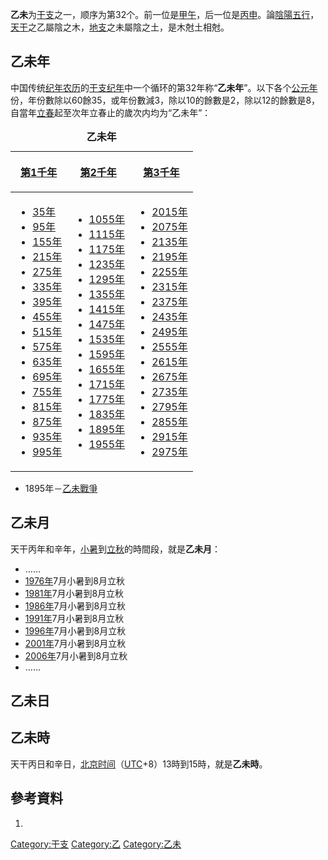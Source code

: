 {{Ganzhi-1}}

'''乙未'''为[[干支|干支]]之一，顺序为第32个。前一位是[[甲午|甲午]]，后一位是[[丙申|丙申]]。論[[陰陽|陰陽]][[五行|五行]]，[[天干|天干]]之乙屬陰之木，[[地支|地支]]之未屬陰之土，是木尅土相尅。

==乙未年==
中国传统[[纪年|纪年]][[农历|农历]]的[[干支纪年|干支纪年]]中一个循环的第32年称“'''乙未年'''”。以下各个[[公元|公元]][[年|年]]份，年份數除以60餘35，或年份數減3，除以10的餘數是2，除以12的餘數是8，自當年[[立春|立春]]起至次年立春止的歲次内均为“乙未年”：

{| class="wikitable"
|+'''乙未年'''
|-
![[第1千年|第1千年]]!![[第2千年|第2千年]]!![[第3千年|第3千年]]
|-
|
*[[35年|35年]]
*[[95年|95年]]
*[[155年|155年]]
*[[215年|215年]]
*[[275年|275年]]
*[[335年|335年]]
*[[395年|395年]]
*[[455年|455年]]
*[[515年|515年]]
*[[575年|575年]]
*[[635年|635年]]
*[[695年|695年]]
*[[755年|755年]]
*[[815年|815年]]
*[[875年|875年]]
*[[935年|935年]]
*[[995年|995年]]
|
*[[1055年|1055年]]
*[[1115年|1115年]]
*[[1175年|1175年]]
*[[1235年|1235年]]
*[[1295年|1295年]]
*[[1355年|1355年]]
*[[1415年|1415年]]
*[[1475年|1475年]]
*[[1535年|1535年]]
*[[1595年|1595年]]
*[[1655年|1655年]]
*[[1715年|1715年]]
*[[1775年|1775年]]
*[[1835年|1835年]]
*[[1895年|1895年]]
*[[1955年|1955年]]
|
*[[2015年|2015年]]
*[[2075年|2075年]]
*[[2135年|2135年]]
*[[2195年|2195年]]
*[[2255年|2255年]]
*[[2315年|2315年]]
*[[2375年|2375年]]
*[[2435年|2435年]]
*[[2495年|2495年]]
*[[2555年|2555年]]
*[[2615年|2615年]]
*[[2675年|2675年]]
*[[2735年|2735年]]
*[[2795年|2795年]]
*[[2855年|2855年]]
*[[2915年|2915年]]
*[[2975年|2975年]]
|}

*1895年－[[乙未戰爭|乙未戰爭]]

==乙未月==
天干丙年和辛年，[[小暑|小暑]]到[[立秋|立秋]]的時間段，就是'''乙未月'''：

*……
*[[1976年|1976年]]7月小暑到8月立秋
*[[1981年|1981年]]7月小暑到8月立秋
*[[1986年|1986年]]7月小暑到8月立秋
*[[1991年|1991年]]7月小暑到8月立秋
*[[1996年|1996年]]7月小暑到8月立秋
*[[2001年|2001年]]7月小暑到8月立秋
*[[2006年|2006年]]7月小暑到8月立秋
*……

==乙未日==
{{平年干支紀日	
|J101=	73年、153年、233年、313年、393年、473年、553年、633年、713年、793年、873年、953年、1033年、1113年、1193年、1273年、1353年、1433年、1513年、1593年、……
|J102=	50年、130年、210年、290年、370年、450年、530年、610年、690年、770年、850年、930年、1010年、1090年、1170年、1250年、1330年、1410年、1490年、1570年、……
|J103=	27年、107年、187年、267年、347年、427年、507年、587年、667年、747年、827年、907年、987年、1067年、1147年、1227年、1307年、1387年、1467年、1547年、……
|J104=	61年、141年、221年、301年、381年、461年、541年、621年、701年、781年、861年、941年、1021年、1101年、1181年、1261年、1341年、1421年、1501年、1581年、……
|J105=	38年、118年、198年、278年、358年、438年、518年、598年、678年、758年、838年、918年、998年、1078年、1158年、1238年、1318年、1398年、1478年、1558年、……
|J106=	15年、95年、175年、255年、335年、415年、495年、575年、655年、735年、815年、895年、975年、1055年、1135年、1215年、1295年、1375年、1455年、1535年、1615年、……
|J107=	49年、129年、209年、289年、369年、449年、529年、609年、689年、769年、849年、929年、1009年、1089年、1169年、1249年、1329年、1409年、1489年、1569年、……
|J108=	26年、106年、186年、266年、346年、426年、506年、586年、666年、746年、826年、906年、986年、1066年、1146年、1226年、1306年、1386年、1466年、1546年、……
|J109=	83年、163年、243年、323年、403年、483年、563年、643年、723年、803年、883年、963年、1043年、1123年、1203年、1283年、1363年、1443年、1523年、1603年、……
|J110=	37年、117年、197年、277年、357年、437年、517年、597年、677年、757年、837年、917年、997年、1077年、1157年、1237年、1317年、1397年、1477年、1557年、……
|J111=	14年、94年、174年、254年、334年、414年、494年、574年、654年、734年、814年、894年、974年、1054年、1134年、1214年、1294年、1374年、1454年、1534年、1614年、……
|J112=	71年、151年、231年、311年、391年、471年、551年、631年、711年、791年、871年、951年、1031年、1111年、1191年、1271年、1351年、1431年、1511年、1591年、……
|J113=	25年、105年、185年、265年、345年、425年、505年、585年、665年、745年、825年、905年、985年、1065年、1145年、1225年、1305年、1385年、1465年、1545年、……
|J114=	82年、162年、242年、322年、402年、482年、562年、642年、722年、802年、882年、962年、1042年、1122年、1202年、1282年、1362年、1442年、1522年、1602年、……
|J115=	59年、139年、219年、299年、379年、459年、539年、619年、699年、779年、859年、939年、1019年、1099年、1179年、1259年、1339年、1419年、1499年、1579年、……
|J116=	13年、93年、173年、253年、333年、413年、493年、573年、653年、733年、813年、893年、973年、1053年、1133年、1213年、1293年、1373年、1453年、1533年、1613年、……
|J117=	70年、150年、230年、310年、390年、470年、550年、630年、710年、790年、870年、950年、1030年、1110年、1190年、1270年、1350年、1430年、1510年、1590年、……
|J118=	47年、127年、207年、287年、367年、447年、527年、607年、687年、767年、847年、927年、1007年、1087年、1167年、1247年、1327年、1407年、1487年、1567年、……
|J119=	81年、161年、241年、321年、401年、481年、561年、641年、721年、801年、881年、961年、1041年、1121年、1201年、1281年、1361年、1441年、1521年、1601年、……
|J120=	58年、138年、218年、298年、378年、458年、538年、618年、698年、778年、858年、938年、1018年、1098年、1178年、1258年、1338年、1418年、1498年、1578年、……
|J121=	35年、115年、195年、275年、355年、435年、515年、595年、675年、755年、835年、915年、995年、1075年、1155年、1235年、1315年、1395年、1475年、1555年、……
|J122=	69年、149年、229年、309年、389年、469年、549年、629年、709年、789年、869年、949年、1029年、1109年、1189年、1269年、1349年、1429年、1509年、1589年、……
|J123=	46年、126年、206年、286年、366年、446年、526年、606年、686年、766年、846年、926年、1006年、1086年、1166年、1246年、1326年、1406年、1486年、1566年、……
|J124=	23年、103年、183年、263年、343年、423年、503年、583年、663年、743年、823年、903年、983年、1063年、1143年、1223年、1303年、1383年、1463年、1543年、1623年、……
|J125=	57年、137年、217年、297年、377年、457年、537年、617年、697年、777年、857年、937年、1017年、1097年、1177年、1257年、1337年、1417年、1497年、1577年、……
|J126=	34年、114年、194年、274年、354年、434年、514年、594年、674年、754年、834年、914年、994年、1074年、1154年、1234年、1314年、1394年、1474年、1554年、……
|J127=	11年、91年、171年、251年、331年、411年、491年、571年、651年、731年、811年、891年、971年、1051年、1131年、1211年、1291年、1371年、1451年、1531年、1611年、……
|J128=	45年、125年、205年、285年、365年、445年、525年、605年、685年、765年、845年、925年、1005年、1085年、1165年、1245年、1325年、1405年、1485年、1565年、……
|J129=	22年、102年、182年、262年、342年、422年、502年、582年、662年、742年、822年、902年、982年、1062年、1142年、1222年、1302年、1382年、1462年、1542年、1622年、……
|J130=	79年、159年、239年、319年、399年、479年、559年、639年、719年、799年、879年、959年、1039年、1119年、1199年、1279年、1359年、1439年、1519年、1599年、……
|J131=	33年、113年、193年、273年、353年、433年、513年、593年、673年、753年、833年、913年、993年、1073年、1153年、1233年、1313年、1393年、1473年、1553年、……
|J201=	10年、90年、170年、250年、330年、410年、490年、570年、650年、730年、810年、890年、970年、1050年、1130年、1210年、1290年、1370年、1450年、1530年、1610年、……
|J202=	67年、147年、227年、307年、387年、467年、547年、627年、707年、787年、867年、947年、1027年、1107年、1187年、1267年、1347年、1427年、1507年、1587年、……
|J203=	21年、101年、181年、261年、341年、421年、501年、581年、661年、741年、821年、901年、981年、1061年、1141年、1221年、1301年、1381年、1461年、1541年、1621年、……
|J204=	78年、158年、238年、318年、398年、478年、558年、638年、718年、798年、878年、958年、1038年、1118年、1198年、1278年、1358年、1438年、1518年、1598年、……
|J205=	55年、135年、215年、295年、375年、455年、535年、615年、695年、775年、855年、935年、1015年、1095年、1175年、1255年、1335年、1415年、1495年、1575年、……
|J206=	9年、89年、169年、249年、329年、409年、489年、569年、649年、729年、809年、889年、969年、1049年、1129年、1209年、1289年、1369年、1449年、1529年、1609年、……
|J207=	66年、146年、226年、306年、386年、466年、546年、626年、706年、786年、866年、946年、1026年、1106年、1186年、1266年、1346年、1426年、1506年、1586年、……
|J208=	43年、123年、203年、283年、363年、443年、523年、603年、683年、763年、843年、923年、1003年、1083年、1163年、1243年、1323年、1403年、1483年、1563年、……
|J209=	77年、157年、237年、317年、397年、477年、557年、637年、717年、797年、877年、957年、1037年、1117年、1197年、1277年、1357年、1437年、1517年、1597年、……
|J210=	54年、134年、214年、294年、374年、454年、534年、614年、694年、774年、854年、934年、1014年、1094年、1174年、1254年、1334年、1414年、1494年、1574年、……
|J211=	31年、111年、191年、271年、351年、431年、511年、591年、671年、751年、831年、911年、991年、1071年、1151年、1231年、1311年、1391年、1471年、1551年、……
|J212=	65年、145年、225年、305年、385年、465年、545年、625年、705年、785年、865年、945年、1025年、1105年、1185年、1265年、1345年、1425年、1505年、1585年、……
|J213=	42年、122年、202年、282年、362年、442年、522年、602年、682年、762年、842年、922年、1002年、1082年、1162年、1242年、1322年、1402年、1482年、1562年、……
|J214=	19年、99年、179年、259年、339年、419年、499年、579年、659年、739年、819年、899年、979年、1059年、1139年、1219年、1299年、1379年、1459年、1539年、1619年、……
|J215=	53年、133年、213年、293年、373年、453年、533年、613年、693年、773年、853年、933年、1013年、1093年、1173年、1253年、1333年、1413年、1493年、1573年、……
|J216=	30年、110年、190年、270年、350年、430年、510年、590年、670年、750年、830年、910年、990年、1070年、1150年、1230年、1310年、1390年、1470年、1550年、……
|J217=	7年、87年、167年、247年、327年、407年、487年、567年、647年、727年、807年、887年、967年、1047年、1127年、1207年、1287年、1367年、1447年、1527年、1607年、……
|J218=	41年、121年、201年、281年、361年、441年、521年、601年、681年、761年、841年、921年、1001年、1081年、1161年、1241年、1321年、1401年、1481年、1561年、……
|J219=	18年、98年、178年、258年、338年、418年、498年、578年、658年、738年、818年、898年、978年、1058年、1138年、1218年、1298年、1378年、1458年、1538年、1618年、……
|J220=	75年、155年、235年、315年、395年、475年、555年、635年、715年、795年、875年、955年、1035年、1115年、1195年、1275年、1355年、1435年、1515年、1595年、……
|J221=	29年、109年、189年、269年、349年、429年、509年、589年、669年、749年、829年、909年、989年、1069年、1149年、1229年、1309年、1389年、1469年、1549年、……
|J222=	6年、86年、166年、246年、326年、406年、486年、566年、646年、726年、806年、886年、966年、1046年、1126年、1206年、1286年、1366年、1446年、1526年、1606年、……
|J223=	63年、143年、223年、303年、383年、463年、543年、623年、703年、783年、863年、943年、1023年、1103年、1183年、1263年、1343年、1423年、1503年、1583年、……
|J224=	17年、97年、177年、257年、337年、417年、497年、577年、657年、737年、817年、897年、977年、1057年、1137年、1217年、1297年、1377年、1457年、1537年、1617年、……
|J225=	74年、154年、234年、314年、394年、474年、554年、634年、714年、794年、874年、954年、1034年、1114年、1194年、1274年、1354年、1434年、1514年、1594年、……
|J226=	51年、131年、211年、291年、371年、451年、531年、611年、691年、771年、851年、931年、1011年、1091年、1171年、1251年、1331年、1411年、1491年、1571年、……
|J227=	5年、85年、165年、245年、325年、405年、485年、565年、645年、725年、805年、885年、965年、1045年、1125年、1205年、1285年、1365年、1445年、1525年、1605年、……
|J228=	62年、142年、222年、302年、382年、462年、542年、622年、702年、782年、862年、942年、1022年、1102年、1182年、1262年、1342年、1422年、1502年、1582年、……
|J301=	39年、119年、199年、279年、359年、439年、519年、599年、679年、759年、839年、919年、999年、1079年、1159年、1239年、1319年、1399年、1479年、1559年、……
|G101=	1595年、1675年、1778年、1801年、1881年、1927年、2007年、2087年
|G102=	1629年、1755年、1858年、1961年、2041年
|G103=	1606年、1686年、1709年、1789年、1835年、1938年、2018年、2098年
|G104=	1583年、1663年、1766年、1869年、1915年、1995年、2075年
|G105=	1617年、1697年、1743年、1846年、1949年、2029年
|G106=	1594年、1674年、1777年、1800年、1823年、1926年、2006年、2086年
|G107=	1651年、1754年、1857年、1903年、1983年、2063年
|G108=	1605年、1685年、1731年、1834年、1937年、2017年、2097年
|G109=	1582年、1662年、1765年、1811年、1891年、1914年、1994年、2074年
|G110=	1639年、1742年、1845年、1971年、2051年
|G111=	1593年、1673年、1719年、1799年、1822年、1925年、2005年、2085年
|G112=	1650年、1753年、1879年、1902年、1982年、2062年
|G113=	1627年、1730年、1833年、1959年、2039年
|G114=	1661年、1707年、1787年、1810年、1890年、1913年、1993年、2073年
|G115=	1638年、1741年、1867年、1970年、2050年
|G116=	1615年、1695年、1718年、1798年、1821年、1947年、2027年
|G117=	1649年、1775年、1878年、1901年、1981年、2061年
|G118=	1626年、1729年、1855年、1958年、2038年
|G119=	1603年、1683年、1706年、1786年、1809年、1889年、1935年、2015年、2095年
|G120=	1637年、1763年、1866年、1969年、2049年
|G121=	1614年、1694年、1717年、1797年、1843年、1946年、2026年
|G122=	1591年、1671年、1774年、1877年、1900年、1923年、2003年、2083年
|G123=	1625年、1751年、1854年、1957年、2037年
|G124=	1602年、1682年、1705年、1785年、1831年、1934年、2014年、2094年
|G125=	1659年、1762年、1865年、1911年、1991年、2071年
|G126=	1613年、1693年、1739年、1842年、1945年、2025年
|G127=	1590年、1670年、1773年、1819年、1899年、1922年、2002年、2082年
|G128=	1647年、1750年、1853年、1979年、2059年
|G129=	1601年、1681年、1727年、1830年、1933年、2013年、2093年
|G130=	1658年、1761年、1807年、1887年、1910年、1990年、2070年
|G131=	1635年、1738年、1841年、1967年、2047年
|G201=	1589年、1669年、1715年、1795年、1818年、1898年、1921年、2001年、2081年
|G202=	1646年、1749年、1875年、1978年、2058年
|G203=	1623年、1726年、1829年、1955年、2035年
|G204=	1657年、1703年、1783年、1806年、1886年、1909年、1989年、2069年
|G205=	1634年、1737年、1863年、1966年、2046年
|G206=	1611年、1691年、1714年、1794年、1817年、1897年、1943年、2023年
|G207=	1645年、1771年、1874年、1977年、2057年
|G208=	1622年、1725年、1851年、1954年、2034年
|G209=	1599年、1679年、1702年、1782年、1805年、1885年、1931年、2011年、2091年
|G210=	1633年、1759年、1862年、1965年、2045年
|G211=	1610年、1690年、1713年、1793年、1839年、1942年、2022年
|G212=	1587年、1667年、1770年、1873年、1919年、1999年、2079年
|G213=	1621年、1747年、1850年、1953年、2033年
|G214=	1598年、1678年、1701年、1781年、1827年、1930年、2010年、2090年
|G215=	1655年、1758年、1861年、1907年、1987年、2067年
|G216=	1609年、1689年、1735年、1838年、1941年、2021年
|G217=	1586年、1666年、1769年、1815年、1895年、1918年、1998年、2078年
|G218=	1643年、1746年、1849年、1975年、2055年
|G219=	1597年、1677年、1700年、1723年、1826年、1929年、2009年、2089年
|G220=	1654年、1757年、1803年、1883年、1906年、1986年、2066年
|G221=	1631年、1734年、1837年、1963年、2043年
|G222=	1585年、1665年、1711年、1791年、1814年、1894年、1917年、1997年、2077年、2100年
|G223=	1642年、1745年、1871年、1974年、2054年
|G224=	1619年、1699年、1722年、1825年、1951年、2031年
|G225=	1653年、1779年、1802年、1882年、1905年、1985年、2065年
|G226=	1630年、1733年、1859年、1962年、2042年
|G227=	1607年、1687年、1710年、1790年、1813年、1893年、1939年、2019年、2099年
|G228=	1641年、1767年、1870年、1973年、2053年
|G301=	1618年、1698年、1721年、1847年、1950年、2030年
}}	
	
{{閏年干支紀日	
|J101=	16年、96年、176年、256年、336年、416年、496年、576年、656年、736年、816年、896年、976年、1056年、1136年、1216年、1296年、1376年、1456年、1536年、……
|J102=	無
|J103=	無
|J104=	84年、164年、244年、324年、404年、484年、564年、644年、724年、804年、884年、964年、1044年、1124年、1204年、1284年、1364年、1444年、1524年、1604年、……
|J105=	無
|J106=	無
|J107=	72年、152年、232年、312年、392年、472年、552年、632年、712年、792年、872年、952年、1032年、1112年、1192年、1272年、1352年、1432年、1512年、1592年、……
|J108=	無
|J109=	無
|J110=	60年、140年、220年、300年、380年、460年、540年、620年、700年、780年、860年、940年、1020年、1100年、1180年、1260年、1340年、1420年、1500年、1580年、……
|J111=	無
|J112=	無
|J113=	48年、128年、208年、288年、368年、448年、528年、608年、688年、768年、848年、928年、1008年、1088年、1168年、1248年、1328年、1408年、1488年、1568年、……
|J114=	無
|J115=	無
|J116=	36年、116年、196年、276年、356年、436年、516年、596年、676年、756年、836年、916年、996年、1076年、1156年、1236年、1316年、1396年、1476年、1556年、……
|J117=	無
|J118=	無
|J119=	24年、104年、184年、264年、344年、424年、504年、584年、664年、744年、824年、904年、984年、1064年、1144年、1224年、1304年、1384年、1464年、1544年、……
|J120=	無
|J121=	無
|J122=	12年、92年、172年、252年、332年、412年、492年、572年、652年、732年、812年、892年、972年、1052年、1132年、1212年、1292年、1372年、1452年、1532年、……
|J123=	無
|J124=	無
|J125=	80年、160年、240年、320年、400年、480年、560年、640年、720年、800年、880年、960年、1040年、1120年、1200年、1280年、1360年、1440年、1520年、1600年、……
|J126=	無
|J127=	無
|J128=	68年、148年、228年、308年、388年、468年、548年、628年、708年、788年、868年、948年、1028年、1108年、1188年、1268年、1348年、1428年、1508年、1588年、……
|J129=	無
|J130=	無
|J131=	56年、136年、216年、296年、376年、456年、536年、616年、696年、776年、856年、936年、1016年、1096年、1176年、1256年、1336年、1416年、1496年、1576年、……
|J201=	無
|J202=	無
|J203=	44年、124年、204年、284年、364年、444年、524年、604年、684年、764年、844年、924年、1004年、1084年、1164年、1244年、1324年、1404年、1484年、1564年、……
|J204=	無
|J205=	無
|J206=	32年、112年、192年、272年、352年、432年、512年、592年、672年、752年、832年、912年、992年、1072年、1152年、1232年、1312年、1392年、1472年、1552年、……
|J207=	無
|J208=	無
|J209=	20年、100年、180年、260年、340年、420年、500年、580年、660年、740年、820年、900年、980年、1060年、1140年、1220年、1300年、1380年、1460年、1540年、……
|J210=	無
|J211=	無
|J212=	8年、88年、168年、248年、328年、408年、488年、568年、648年、728年、808年、888年、968年、1048年、1128年、1208年、1288年、1368年、1448年、1528年、……
|J213=	無
|J214=	無
|J215=	76年、156年、236年、316年、396年、476年、556年、636年、716年、796年、876年、956年、1036年、1116年、1196年、1276年、1356年、1436年、1516年、1596年、……
|J216=	無
|J217=	無
|J218=	64年、144年、224年、304年、384年、464年、544年、624年、704年、784年、864年、944年、1024年、1104年、1184年、1264年、1344年、1424年、1504年、1584年、……
|J219=	無
|J220=	無
|J221=	52年、132年、212年、292年、372年、452年、532年、612年、692年、772年、852年、932年、1012年、1092年、1172年、1252年、1332年、1412年、1492年、1572年、……
|J222=	無
|J223=	無
|J224=	40年、120年、200年、280年、360年、440年、520年、600年、680年、760年、840年、920年、1000年、1080年、1160年、1240年、1320年、1400年、1480年、1560年、……
|J225=	無
|J226=	無
|J227=	28年、108年、188年、268年、348年、428年、508年、588年、668年、748年、828年、908年、988年、1068年、1148年、1228年、1308年、1388年、1468年、1548年、……
|J228=	無
|J229=	無
|G101=	1824年
|G102=	1652年、1904年、1984年、2064年
|G103=	1732年
|G104=	1812年、1892年、2072年
|G105=	1640年、1972年、2052年
|G106=	1720年
|G107=	1880年
|G108=	1628年、1960年、2040年
|G109=	1708年、1788年
|G110=	1868年
|G111=	1616年、1696年、1948年、2028年
|G112=	1776年
|G113=	1856年
|G114=	1604年、1684年、1936年、2016年、2096年
|G115=	1764年
|G116=	1844年
|G117=	1592年、1672年、1924年、2004年、2084年
|G118=	1752年
|G119=	1832年
|G120=	1660年、1912年、1992年、2072年
|G121=	1740年
|G122=	1820年
|G123=	1648年、1980年、2060年
|G124=	1728年
|G125=	1808年、1888年、2068年
|G126=	1636年、1968年、2048年
|G127=	1716年、1796年
|G128=	1876年
|G129=	1624年、1956年、2036年
|G130=	1704年、1784年
|G131=	1864年
|G201=	1612年、1692年、1944年、2024年
|G202=	1772年
|G203=	1852年
|G204=	1600年、1680年、1932年、2012年、2092年
|G205=	1760年
|G206=	1840年
|G207=	1588年、1668年、1920年、2000年、2080年
|G208=	1748年
|G209=	1828年
|G210=	1656年、1908年、1988年、2068年
|G211=	1736年
|G212=	1816年、1896年
|G213=	1644年、1976年、2056年
|G214=	1724年
|G215=	1804年、1884年、2064年
|G216=	1632年、1964年、2044年
|G217=	1712年、1792年
|G218=	1872年
|G219=	1620年、1952年、2032年
|G220=	1780年
|G221=	1860年
|G222=	1608年、1688年、1940年、2020年
|G223=	1768年
|G224=	1848年
|G225=	1596年、1676年、1928年、2008年、2088年
|G226=	1756年
|G227=	1836年
|G228=	1584年、1664年、1916年、1996年、2076年
|G229=	1744年
}}	

==乙未時==
天干丙日和辛日，[[北京时间|北京时间]]（[[协调世界时|UTC]]+8）13時到15時，就是'''乙未時'''。

==參考資料==
#{{中西曆轉換}}

[[Category:干支|Category:干支]]
[[Category:乙|Category:乙]]
[[Category:乙未|Category:乙未]]